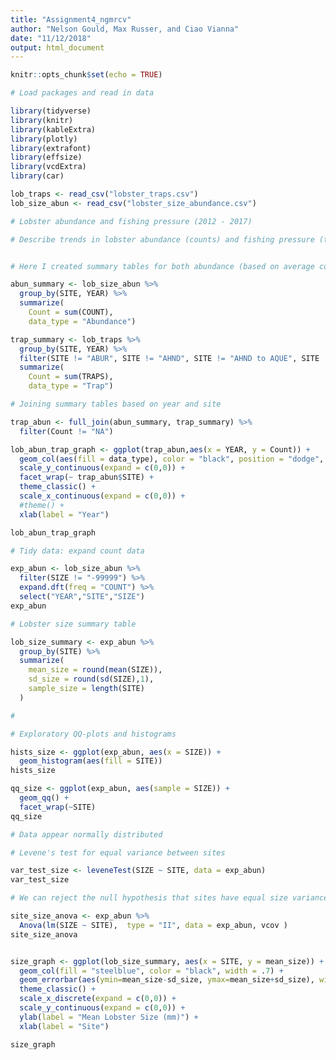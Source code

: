 ```yaml
---
title: "Assignment4_ngmrcv"
author: "Nelson Gould, Max Russer, and Ciao Vianna"
date: "11/12/2018"
output: html_document
---
```


```r
knitr::opts_chunk$set(echo = TRUE)
```

```r

# Load packages and read in data

library(tidyverse)
library(knitr)
library(kableExtra)
library(plotly)
library(extrafont)
library(effsize)
library(vcdExtra)
library(car)

lob_traps <- read_csv("lobster_traps.csv")
lob_size_abun <- read_csv("lobster_size_abundance.csv")


```

```r
# Lobster abundance and fishing pressure (2012 - 2017)

# Describe trends in lobster abundance (counts) and fishing pressure (trap buoys) at the five locations from 2012 - 2017. Ignore transect information - we are only interested in evaluating abundance and pressure on the order of SITE. Note: you are not expected to use regression here - just think of ways to clearly describe annual totals visually and in text, noting important trends, events and differences.


# Here I created summary tables for both abundance (based on average count of lobsters at each transect)

abun_summary <- lob_size_abun %>% 
  group_by(SITE, YEAR) %>%
  summarize(
    Count = sum(COUNT),
    data_type = "Abundance") 

trap_summary <- lob_traps %>% 
  group_by(SITE, YEAR) %>% 
  filter(SITE != "ABUR", SITE != "AHND", SITE != "AHND to AQUE", SITE != "GOLB") %>% 
  summarize(
    Count = sum(TRAPS),
    data_type = "Trap")

# Joining summary tables based on year and site

trap_abun <- full_join(abun_summary, trap_summary) %>% 
  filter(Count != "NA") 

lob_abun_trap_graph <- ggplot(trap_abun,aes(x = YEAR, y = Count)) +
  geom_col(aes(fill = data_type), color = "black", position = "dodge", width = .5) +
  scale_y_continuous(expand = c(0,0)) + 
  facet_wrap(~ trap_abun$SITE) +
  theme_classic() +
  scale_x_continuous(expand = c(0,0)) +
  #theme() +
  xlab(label = "Year") 

lob_abun_trap_graph 

```

```r

# Tidy data: expand count data

exp_abun <- lob_size_abun %>% 
  filter(SIZE != "-99999") %>% 
  expand.dft(freq = "COUNT") %>% 
  select("YEAR","SITE","SIZE")
exp_abun

# Lobster size summary table

lob_size_summary <- exp_abun %>% 
  group_by(SITE) %>% 
  summarize(
    mean_size = round(mean(SIZE)),
    sd_size = round(sd(SIZE),1),
    sample_size = length(SITE)
  )

# 

# Exploratory QQ-plots and histograms

hists_size <- ggplot(exp_abun, aes(x = SIZE)) +
  geom_histogram(aes(fill = SITE))
hists_size

qq_size <- ggplot(exp_abun, aes(sample = SIZE)) +
  geom_qq() +
  facet_wrap(~SITE)
qq_size  

# Data appear normally distributed

# Levene's test for equal variance between sites

var_test_size <- leveneTest(SIZE ~ SITE, data = exp_abun)
var_test_size

# We can reject the null hypothesis that sites have equal size variances

site_size_anova <- exp_abun %>% 
  Anova(lm(SIZE ~ SITE),  type = "II", data = exp_abun, vcov )
site_size_anova


size_graph <- ggplot(lob_size_summary, aes(x = SITE, y = mean_size)) +
  geom_col(fill = "steelblue", color = "black", width = .7) +
  geom_errorbar(aes(ymin=mean_size-sd_size, ymax=mean_size+sd_size), width=.15) +
  theme_classic() +
  scale_x_discrete(expand = c(0,0)) +
  scale_y_continuous(expand = c(0,0)) +
  ylab(label = "Mean Lobster Size (mm)") +
  xlab(label = "Site")

size_graph




```
